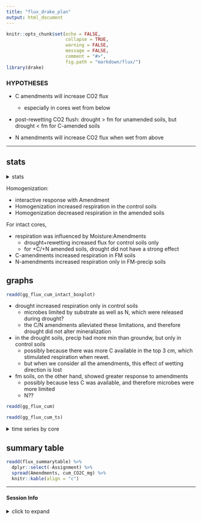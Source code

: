 ```yaml
---
title: "flux_drake_plan"
output: html_document
---
```


```r
knitr::opts_chunk$set(echo = FALSE,
                      collapse = TRUE,
                      warning = FALSE,
                      message = FALSE,
                      comment = "#>",
                      fig.path = "markdown/flux/")
library(drake)
```


### HYPOTHESES

- C amendments will increase CO2 flux  
   - especially in cores wet from below  

- post-rewetting CO2 flush: drought > fm for unamended soils, but drought < fm for C-amended soils

- N amendments will increase CO2 flux when wet from above

---

## stats

<details>
  <summary>stats</summary>


intact cores

```r
readd(aov_flux_intact)
```

homogenized cores

```r
readd(aov_flux_homo)
```

intact cores: interaction of Amendments and Moisture
```r
readd(flux_interx_plot)
```

</details>


Homogenization:  

- interactive response with Amendment  
- Homogenization increased respiration in the control soils  
- Homogenization decreased respiration in the amended soils 


For intact cores,  

- respiration was influenced by Moisture:Amendments  
    - drought+rewetting increased flux for control soils only
    - for +C/+N amended soils, drought did not have a strong effect
    
- C-amendments increased respiration in FM soils  
- N-amendments increased respiration only in FM-precip soils


## graphs 

```r
readd(gg_flux_cum_intact_boxplot)
```


- drought increased respiration only in control soils
  - microbes limited by substrate as well as N, which were released during drought?
  - the C/N amendments alleviated these limitations, and therefore drought did not alter mineralization 
- in the drought soils, precip had more min than groundw, but only in  control soils
  - possibly because there was more C available in the top 3 cm, which stimulated respiration when rewet.
  - but when we consider all the amendments, this effect of wetting direction is lost
- fm soils, on the other hand, showed greater response to amendments
  - possibly because less C was available, and therefore microbes were more limited
  - N??
 

```r
readd(gg_flux_cum)
```

```r
readd(gg_flux_cum_ts)
```


<details>
  <summary>time series by core</summary>
  
```r
readd(gg_flux_ts_core_intact)

readd(gg_flux_ts_core_homo)
```

</details>


## summary table 

```r
readd(flux_summarytable) %>% 
  dplyr::select(-Assignment) %>% 
  spread(Amendments, cum_CO2C_mg) %>% 
  knitr::kable(align = "c")
```

  

---
#### Session Info

<details>
  <summary>click to expand</summary>
  
Date run: `r Sys.Date()`

```r
sessionInfo()
```

</details>
